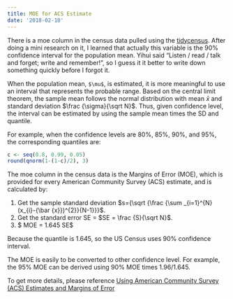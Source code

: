 ```yaml
---
title: MOE for ACS Estimate
date: '2018-02-18'
---
```


There is a moe column in the census data pulled using the [tidycensus](https://walkerke.github.io/tidycensus/). After doing a mini research on it, I learned that actually this variable is the 90% confidence interval for the population mean. Yihui said "Listen / read / talk and forget; write and remember!", so I guess it it better to write down something quickly before I forgot it.


When the population mean, `$\mu$`, is estimated, it is more meaningful to use an interval that represents the probable range. Based on the central limit theorem, the sample mean follows the normal distribution with mean $\bar{x}$ and standard deviation $\frac {\sigma}{\sqrt N}$. Thus, given confidence level, the interval can be estimated by using the sample mean times the SD and quantile.

For example, when the confidence levels are 80%, 85%, 90%, and 95%, the corresponding quantiles are:

```r
c <- seq(0.8, 0.99, 0.05)
round(qnorm(1-(1-c)/2), 3)
```

The moe column in the census data is the Margins of Error (MOE), which is provided for every American Community Survey (ACS) estimate, and is calculated by: 

1. Get the sample standard deviation $s={\sqrt {\frac {\sum _{i=1}^{N}(x_{i}-{\bar {x}})^{2}}{N-1}}}$.
2. Get the standard error SE = $SE = \frac {S}{\sqrt N}$.
3. $ MOE = 1.645 \times SE$

Because the quantile is 1.645, so the US Census uses 90% confidence interval.

The MOE is easily to be converted to other confidence level. For example, the 95% MOE can be derived using 90% MOE times 1.96/1.645.

To get more details, please reference [Using American Community Survey (ACS) Estimates and Margins of Error](https://www.census.gov/programs-surveys/acs/guidance/training-presentations/acs-moe.html)